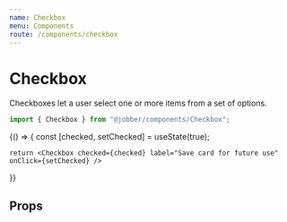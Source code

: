 ```yaml
---
name: Checkbox
menu: Components
route: /components/checkbox
---
```



# Checkbox

<ComponentStatus stage="pre" responsive="no" accessible="no" />

Checkboxes let a user select one or more items from a set of options.

```ts
import { Checkbox } from "@jobber/components/Checkbox";
```

<Playground>
  {() => {
    const [checked, setChecked] = useState(true);

    return <Checkbox checked={checked} label="Save card for future use" onClick={setChecked} />

}}

</Playground>

## Props

<Props of={Checkbox} />
